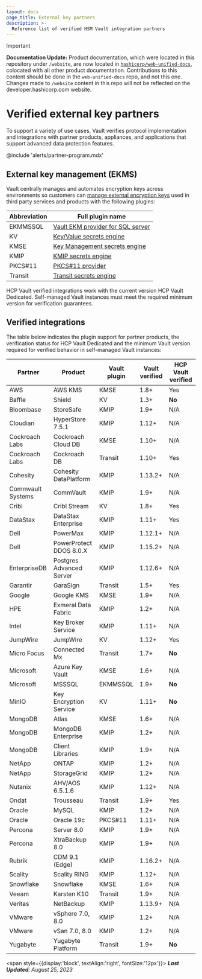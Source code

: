 ```yaml
---
layout: docs
page_title: External key partners
description: >-
  Reference list of verified HSM Vault integration partners
---
```


> [!IMPORTANT]  
> **Documentation Update:** Product documentation, which were located in this repository under `/website`, are now located in [`hashicorp/web-unified-docs`](https://github.com/hashicorp/web-unified-docs), colocated with all other product documentation. Contributions to this content should be done in the `web-unified-docs` repo, and not this one. Changes made to `/website` content in this repo will not be reflected on the developer.hashicorp.com website.

# Verified external key partners

To support a variety of use cases, Vault verifies protocol implementation and
integrations with partner products, appliances, and applications that support
advanced data protection features.

@include 'alerts/partner-program.mdx'

## External key management (EKMS)

Vault centrally manages and automates encryption keys across environments so
customers can [manage external encryption keys](/vault/docs/secrets/key-management)
used in third party services and products with the following plugins:

Abbreviation | Full plugin name
------------ | ----------------
EKMMSSQL     | [Vault EKM provider for SQL server](/vault/docs/platform/mssql)
KV           | [Key/Value secrets engine](/vault/docs/secrets/kv)
KMSE         | [Key Management secrets engine](/vault/docs/secrets/key-management)
KMIP         | [KMIP secrets engine](/vault/docs/secrets/kmip)
PKCS#11      | [PKCS#11 provider](/vault/docs/enterprise/pkcs11-provider)
Transit      | [Transit secrets engine](/vault/docs/secrets/transit)

<Note title="Vault verified vs HCP Vault verified">

  HCP Vault verified integrations work with the current version HCP Vault
  Dedicated. Self-managed Vault instances must meet the required minimum version
  for verification guarantees.

</Note>

## Verified integrations

The table below indicates the plugin support for partner products, the
verification status for HCP Vault Dedicated and the minimum Vault version
required for verified behavior in self-managed Vault instances:

| Partner           | Product                  | Vault plugin | Vault verified | HCP Vault verified
| ----------------- | ------------------------ | ------------ | -------------- | ------------------
| AWS               | AWS KMS                  | KMSE         | 1.8+           | Yes
| Baffle            | Shield                   | KV           | 1.3+           | **No**
| Bloombase         | StoreSafe                | KMIP         | 1.9+           | N/A
| Cloudian          | HyperStore 7.5.1         | KMIP         | 1.12+          | N/A
| Cockroach Labs    | Cockroach Cloud DB       | KMSE         | 1.10+          | N/A
| Cockroach Labs    | Cockroach DB             | Transit      | 1.10+          | Yes
| Cohesity          | Cohesity DataPlatform    | KMIP         | 1.13.2+        | N/A
| Commvault Systems | CommVault                | KMIP         | 1.9+           | N/A
| Cribl             | Cribl Stream             | KV           | 1.8+           | Yes
| DataStax          | DataStax Enterprise      | KMIP         | 1.11+          | Yes
| Dell              | PowerMax                 | KMIP         | 1.12.1+        | N/A
| Dell              | PowerProtect DDOS 8.0.X  | KMIP         | 1.15.2+        | N/A 
| EnterpriseDB      | Postgres Advanced Server | KMIP         | 1.12.6+        | N/A
| Garantir          | GaraSign                 | Transit      | 1.5+           | Yes
| Google            | Google KMS               | KMSE         | 1.9+           | N/A
| HPE               | Exmeral Data Fabric      | KMIP         | 1.2+           | N/A
| Intel             | Key Broker Service       | KMIP         | 1.11+          | N/A
| JumpWire          | JumpWire                 | KV           | 1.12+          | Yes
| Micro Focus       | Connected Mx             | Transit      | 1.7+           | **No**
| Microsoft         | Azure Key Vault          | KMSE         | 1.6+           | N/A
| Microsoft         | MSSSQL                   | EKMMSSQL     | 1.9+           | **No**
| MinIO             | Key Encryption Service   | KV           | 1.11+          | **No**
| MongoDB           | Atlas                    | KMSE         | 1.6+           | N/A
| MongoDB           | MongoDB Enterprise       | KMIP         | 1.2+           | N/A
| MongoDB           | Client Libraries         | KMIP         | 1.9+           | N/A
| NetApp            | ONTAP                    | KMIP         | 1.2+           | N/A
| NetApp            | StorageGrid              | KMIP         | 1.2+           | N/A
| Nutanix           | AHV/AOS 6.5.1.6          | KMIP         | 1.12+          | N/A
| Ondat             | Trousseau                | Transit      | 1.9+           | Yes
| Oracle            | MySQL                    | KMIP         | 1.2+           | N/A
| Oracle            | Oracle 19c               | PKCS#11      | 1.11+          | N/A
| Percona           | Server 8.0               | KMIP         | 1.9+           | N/A
| Percona           | XtraBackup 8.0           | KMIP         | 1.9+           | N/A
| Rubrik            | CDM 9.1 (Edge)           | KMIP         | 1.16.2+        | N/A 
| Scality           | Scality RING             | KMIP         | 1.12+          | N/A
| Snowflake         | Snowflake                | KMSE         | 1.6+           | N/A
| Veeam             | Karsten K10              | Transit      | 1.9+           | N/A
| Veritas           | NetBackup                | KMIP         | 1.13.9+        | N/A
| VMware            | vSphere 7.0, 8.0         | KMIP         | 1.2+           | N/A
| VMware            | vSan 7.0, 8.0            | KMIP         | 1.2+           | N/A
| Yugabyte          | Yugabyte Platform        | Transit      | 1.9+           | **No**
<span style={{display:'block', textAlign:'right', fontSize:'12px'}}>
  <em>
    <b>Last Updated</b>:
    August 25, 2023
  </em>
</span>

